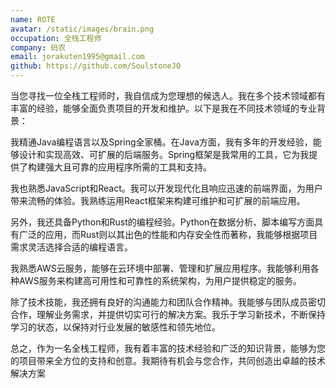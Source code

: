 ```yaml
---
name: ROTE
avatar: /static/images/brain.png
occupation: 全栈工程师
company: 码农
email: jorakuten1995@gmail.com
github: https://github.com/SoulstoneJO
---
```


当您寻找一位全栈工程师时，我自信成为您理想的候选人。我在多个技术领域都有丰富的经验，能够全面负责项目的开发和维护。以下是我在不同技术领域的专业背景：

我精通Java编程语言以及Spring全家桶。在Java方面，我有多年的开发经验，能够设计和实现高效、可扩展的后端服务。Spring框架是我常用的工具，它为我提供了构建强大且可靠的应用程序所需的工具和支持。

我也熟悉JavaScript和React。我可以开发现代化且响应迅速的前端界面，为用户带来流畅的体验。我熟练运用React框架来构建可维护和可扩展的前端应用。

另外，我还具备Python和Rust的编程经验。Python在数据分析、脚本编写方面具有广泛的应用，而Rust则以其出色的性能和内存安全性而著称，我能够根据项目需求灵活选择合适的编程语言。

我熟悉AWS云服务，能够在云环境中部署、管理和扩展应用程序。我能够利用各种AWS服务来构建高可用性和可靠性的系统架构，为用户提供稳定的服务。

除了技术技能，我还拥有良好的沟通能力和团队合作精神。我能够与团队成员密切合作，理解业务需求，并提供切实可行的解决方案。我乐于学习新技术，不断保持学习的状态，以保持对行业发展的敏感性和领先地位。

总之，作为一名全栈工程师，我有着丰富的技术经验和广泛的知识背景，能够为您的项目带来全方位的支持和创意。我期待有机会与您合作，共同创造出卓越的技术解决方案